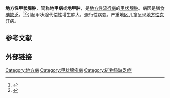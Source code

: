 {{medical}} 
{{Infobox medical condition
| name = 地方性甲状腺肿
| image = Kone med stor struma.jpg
| caption = [[挪威|挪威]]内地的一位女性病人
| symptoms = 
| complications = 
| onset = 
| duration = 
| types = 
| causes = 
| risks = 
| diagnosis = 
| differential = 
| prevention = 
| treatment = 
| medication = 
| prognosis = 
| frequency = 
| deaths = 
}}
'''地方性甲状腺肿'''，简称'''地甲病'''或'''地甲肿'''，是[[地方性流行病|地方性流行病]]的[[甲状腺肿|甲状腺肿]]。病因是膳食[[碘缺乏病|碘缺乏]]。<ref name="brit">{{cite web|title=Endemic Goiter (Medical condition)|url=http://www.britannica.com/EBchecked/topic/186796/endemic-goitre|accessdate=24 September 2013|publisher=Encyclopedia of Britannica|archive-url=https://web.archive.org/web/20150502191430/http://www.britannica.com/EBchecked/topic/186796/endemic-goitre|archive-date=2015-05-02|dead-url=no}}</ref><ref name="pub">{{Cite journal|title=Endemic goitre--iodine deficiency disorders|url=https://pubmed.ncbi.nlm.nih.gov/1718324|last=Lamberg|first=B. A.|date=1991-10|journal=Annals of Medicine|issue=4|doi=10.3109/07853899109148075|volume=23|pages=367–372|issn=0785-3890|pmid=1718324|access-date=2021-08-31|archive-date=2021-08-31|archive-url=https://web.archive.org/web/20210831090110/https://pubmed.ncbi.nlm.nih.gov/1718324/|dead-url=no}}</ref>引起甲状腺代偿性增生肿大，退行性病变。严重地区儿童呈现[[地方性克汀病|地方性克汀病]]。

==参考文献==
{{reflist}}

== 外部链接 ==
{{Medical resources
|   ICD10          = {{ICD10|E|01|0|e|00}}-{{ICD10|E|01|2|e|00}}  
|   ICD9           = {{ICD9|240.9}}  
|   ICDO           =  
|   OMIM           =  
|   OMIM_mult      =  
|   MedlinePlus    =  
|   eMedicineSubj  =  
|   eMedicineTopic =  
|   DiseasesDB     = 4222  
|   MeshID         = D006043 
}}

[[Category:地方病|Category:地方病]]
[[Category:甲状腺疾病|Category:甲状腺疾病]]
[[Category:矿物质缺乏症|Category:矿物质缺乏症]]